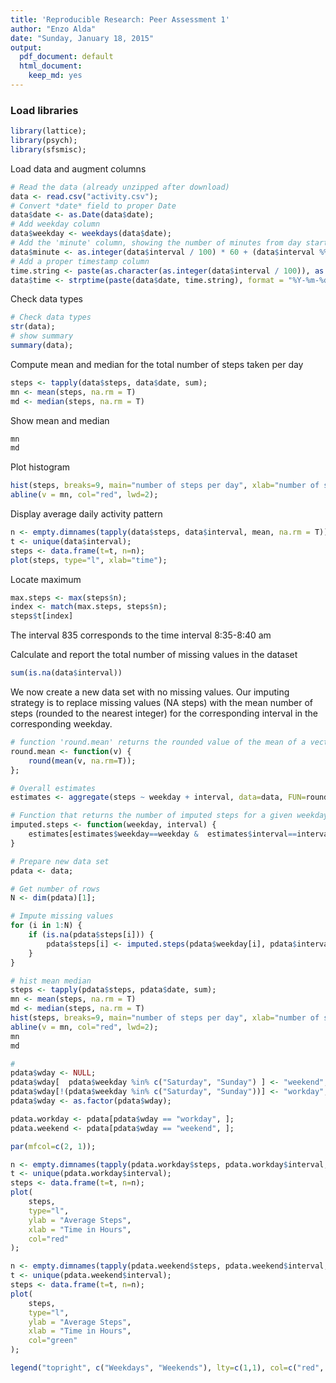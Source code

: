 ```yaml
---
title: 'Reproducible Research: Peer Assessment 1'
author: "Enzo Alda"
date: "Sunday, January 18, 2015"
output:
  pdf_document: default
  html_document:
    keep_md: yes
---
```


### Load libraries

```r
library(lattice);
library(psych);
library(sfsmisc);
```

Load data and augment columns 
```r
# Read the data (already unzipped after download)
data <- read.csv("activity.csv");
# Convert *date* field to proper Date
data$date <- as.Date(data$date);
# Add weekday column
data$weekday <- weekdays(data$date);
# Add the 'minute' column, showing the number of minutes from day start
data$minute <- as.integer(data$interval / 100) * 60 + (data$interval %% 100)
# Add a proper timestamp column
time.string <- paste(as.character(as.integer(data$interval / 100)), as.character(data$interval %% 100), sep=":");
data$time <- strptime(paste(data$date, time.string), format = "%Y-%m-%d %H:%M");
```

Check data types
```r
# Check data types
str(data);
# show summary
summary(data);
```

Compute mean and median for the total number of steps taken per day
```r
steps <- tapply(data$steps, data$date, sum);
mn <- mean(steps, na.rm = T)
md <- median(steps, na.rm = T)
```

Show mean and median
```r
mn
md
```

Plot histogram
```r
hist(steps, breaks=9, main="number of steps per day", xlab="number of steps", col="lightblue");
abline(v = mn, col="red", lwd=2);
```

Display average daily activity pattern
```r
n <- empty.dimnames(tapply(data$steps, data$interval, mean, na.rm = T));
t <- unique(data$interval);
steps <- data.frame(t=t, n=n);
plot(steps, type="l", xlab="time");
```

Locate maximum
```r
max.steps <- max(steps$n);
index <- match(max.steps, steps$n);
steps$t[index]
```
The interval 835 corresponds to the time interval 8:35-8:40 am

Calculate and report the total number of missing values in the dataset
```r
sum(is.na(data$interval))
```

We now create a new data set with no missing values. Our imputing strategy is to replace missing values (NA steps) with the mean number of steps (rounded to the nearest integer) for the corresponding interval in the corresponding weekday.
```r
# function 'round.mean' returns the rounded value of the mean of a vector
round.mean <- function(v) {
    round(mean(v, na.rm=T));
};

# Overall estimates
estimates <- aggregate(steps ~ weekday + interval, data=data, FUN=round.mean);

# Function that returns the number of imputed steps for a given weekday/interval
imputed.steps <- function(weekday, interval) {
    estimates[estimates$weekday==weekday &  estimates$interval==interval,]$steps
}

# Prepare new data set
pdata <- data;

# Get number of rows
N <- dim(pdata)[1];

# Impute missing values
for (i in 1:N) {
    if (is.na(pdata$steps[i])) {
        pdata$steps[i] <- imputed.steps(pdata$weekday[i], pdata$interval[i]);
    }
}
```

```r
# hist mean median
steps <- tapply(pdata$steps, pdata$date, sum);
mn <- mean(steps, na.rm = T)
md <- median(steps, na.rm = T)
hist(steps, breaks=9, main="number of steps per day", xlab="number of steps", col="lightblue");
abline(v = mn, col="red", lwd=2);
mn
md

#
pdata$wday <- NULL;
pdata$wday[  pdata$weekday %in% c("Saturday", "Sunday") ] <- "weekend";
pdata$wday[!(pdata$weekday %in% c("Saturday", "Sunday"))] <- "workday";
pdata$wday <- as.factor(pdata$wday);

pdata.workday <- pdata[pdata$wday == "workday", ];
pdata.weekend <- pdata[pdata$wday == "weekend", ];

par(mfcol=c(2, 1));

n <- empty.dimnames(tapply(pdata.workday$steps, pdata.workday$interval, mean, na.rm = T));
t <- unique(pdata.workday$interval);
steps <- data.frame(t=t, n=n);
plot(
    steps,
    type="l",
    ylab = "Average Steps", 
    xlab = "Time in Hours",
    col="red"
);

n <- empty.dimnames(tapply(pdata.weekend$steps, pdata.weekend$interval, mean, na.rm = T));
t <- unique(pdata.weekend$interval);
steps <- data.frame(t=t, n=n);
plot(
    steps,
    type="l",
    ylab = "Average Steps", 
    xlab = "Time in Hours",
    col="green"
);

legend("topright", c("Weekdays", "Weekends"), lty=c(1,1), col=c("red", "green"))
```

